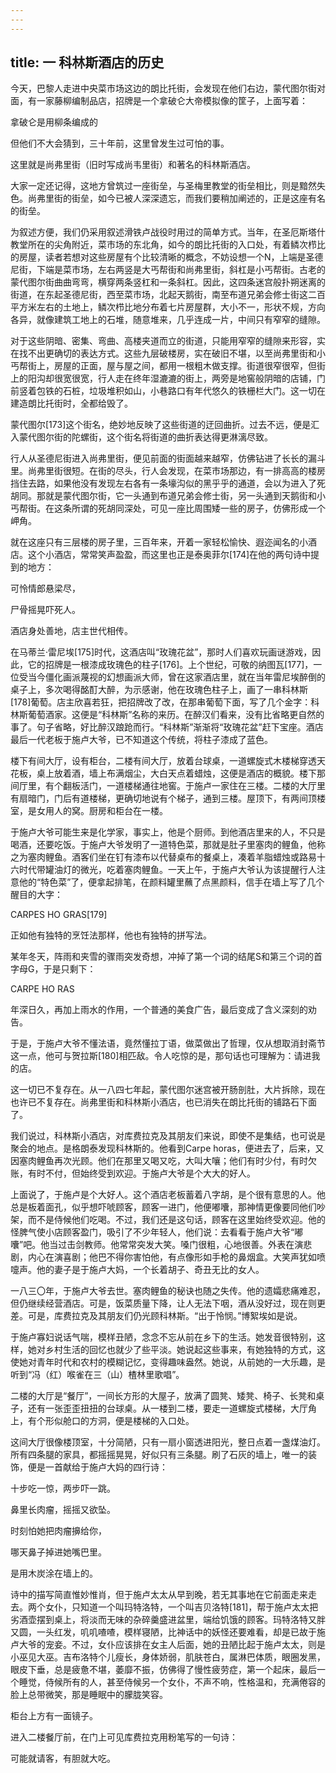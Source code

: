```yaml
---
---
---
```

title: 一 科林斯酒店的历史
---




今天，巴黎人走进中央菜市场这边的朗比托街，会发现在他们右边，蒙代图尔街对面，有一家藤柳编制品店，招牌是一个拿破仑大帝模拟像的筐子，上面写着：

拿破仑是用柳条编成的

但他们不大会猜到，三十年前，这里曾发生过可怕的事。

这里就是尚弗里街（旧时写成尚韦里街）和著名的科林斯酒店。

大家一定还记得，这地方曾筑过一座街垒，与圣梅里教堂的街垒相比，则是黯然失色。尚弗里街的街垒，如今已被人深深遗忘，而我们要稍加阐述的，正是这座有名的街垒。

为叙述方便，我们仍采用叙述滑铁卢战役时用过的简单方式。当年，在圣厄斯塔什教堂所在的尖角附近，菜市场的东北角，如今的朗比托街的入口处，有着鳞次栉比的房屋，读者若想对这些房屋有个比较清晰的概念，不妨设想一个N，上端是圣德尼街，下端是菜市场，左右两竖是大丐帮街和尚弗里街，斜杠是小丐帮街。古老的蒙代图尔街曲曲弯弯，横穿两条竖杠和一条斜杠。因此，这四条迷宫般扑朔迷离的街道，在东起圣德尼街，西至菜市场，北起天鹅街，南至布道兄弟会修士街这二百平方米左右的土地上，鳞次栉比地分布着七片房屋群，大小不一，形状不规，方向各异，就像建筑工地上的石堆，随意堆来，几乎连成一片，中间只有窄窄的缝隙。

对于这些阴暗、密集、弯曲、高楼夹道而立的街道，只能用窄窄的缝隙来形容，实在找不出更确切的表达方式。这些九层破楼房，实在破旧不堪，以至尚弗里街和小丐帮街上，房屋的正面，屋与屋之间，都用一根粗木做支撑。街道很窄很窄，但街上的阳沟却很宽很宽，行人走在终年湿漉漉的街上，两旁是地窖般阴暗的店铺，门前竖着包铁的石桩，垃圾堆积如山，小巷路口有年代悠久的铁栅栏大门。这一切在建造朗比托街时，全都给毁了。

蒙代图尔[173]这个街名，绝妙地反映了这些街道的迂回曲折。过去不远，便是汇入蒙代图尔街的陀螺街，这个街名将街道的曲折表达得更淋漓尽致。

行人从圣德尼街进入尚弗里街，便见前面的街面越来越窄，仿佛钻进了长长的漏斗里。尚弗里街很短。在街的尽头，行人会发现，在菜市场那边，有一排高高的楼房挡住去路，如果他没有发现左右各有一条壕沟似的黑乎乎的通道，会以为进入了死胡同。那就是蒙代图尔街，它一头通到布道兄弟会修士街，另一头通到天鹅街和小丐帮街。在这条所谓的死胡同深处，可见一座比周围矮一些的房子，仿佛形成一个岬角。

就在这座只有三层楼的房子里，三百年来，开着一家轻松愉快、遐迩闻名的小酒店。这个小酒店，常常笑声盈盈，而这里也正是泰奥菲尔[174]在他的两句诗中提到的地方：

可怜情郎悬梁尽，

尸骨摇晃吓死人。

酒店身处善地，店主世代相传。

在马蒂兰·雷尼埃[175]时代，这酒店叫“玫瑰花盆”，那时人们喜欢玩画谜游戏，因此，它的招牌是一根漆成玫瑰色的柱子[176]。上个世纪，可敬的纳图瓦[177]，一位受当今僵化画派蔑视的幻想画派大师，曾在这家酒店里，就在当年雷尼埃醉倒的桌子上，多次喝得酩酊大醉，为示感谢，他在玫瑰色柱子上，画了一串科林斯[178]葡萄。店主欣喜若狂，把招牌改了改，在那串葡萄下面，写了几个金字：科林斯葡萄酒家。这便是“科林斯”名称的来历。在醉汉们看来，没有比省略更自然的事了。句子省略，好比醉汉踉跄而行。“科林斯”渐渐将“玫瑰花盆”赶下宝座。酒店最后一代老板于施卢大爷，已不知道这个传统，将柱子漆成了蓝色。

楼下有间大厅，设有柜台，二楼有间大厅，放着台球桌，一道螺旋式木楼梯穿透天花板，桌上放着酒，墙上布满烟尘，大白天点着蜡烛，这便是酒店的概貌。楼下那间厅里，有个翻板活门，一道楼梯通往地窖。于施卢一家住在三楼。二楼的大厅里有扇暗门，门后有道楼梯，更确切地说有个梯子，通到三楼。屋顶下，有两间顶楼室，是女用人的窝。厨房和柜台在一楼。

于施卢大爷可能生来是化学家，事实上，他是个厨师。到他酒店里来的人，不只是喝酒，还要吃饭。于施卢大爷发明了一道特色菜，那就是肚子里塞肉的鲤鱼，他称之为塞肉鲤鱼。酒客们坐在钉有漆布以代替桌布的餐桌上，凑着羊脂蜡烛或路易十六时代带罐油灯的微光，吃着塞肉鲤鱼。一天上午，于施卢大爷认为该提醒行人注意他的“特色菜”了，便拿起排笔，在颜料罐里蘸了点黑颜料，信手在墙上写了几个醒目的大字：

CARPES HO GRAS[179]

正如他有独特的烹饪法那样，他也有独特的拼写法。

某年冬天，阵雨和夹雪的骤雨突发奇想，冲掉了第一个词的结尾S和第三个词的首字母G，于是只剩下：

CARPE HO RAS

年深日久，再加上雨水的作用，一个普通的美食广告，最后变成了含义深刻的劝告。

于是，于施卢大爷不懂法语，竟然懂拉丁语，做菜做出了哲理，仅从想取消封斋节这一点，他可与贺拉斯[180]相匹敌。令人吃惊的是，那句话也可理解为：请进我的店。

这一切已不复存在。从一八四七年起，蒙代图尔迷宫被开肠剖肚，大片拆除，现在也许已不复存在。尚弗里街和科林斯小酒店，也已消失在朗比托街的铺路石下面了。

我们说过，科林斯小酒店，对库费拉克及其朋友们来说，即使不是集结，也可说是聚会的地点。是格朗泰发现科林斯的。他看到Carpe horas，便进去了，后来，又因塞肉鲤鱼再次光顾。他们在那里又喝又吃，大叫大嚷；他们有时少付，有时欠账，有时不付，但始终受到欢迎。于施卢大爷是个大大的好人。

上面说了，于施卢是个大好人。这个酒店老板蓄着八字胡，是个很有意思的人。他总是板着面孔，似乎想吓唬顾客，顾客一进门，他便嘟囔，那神情更像要同他们吵架，而不是侍候他们吃喝。不过，我们还是这句话，顾客在这里始终受欢迎。他的怪脾气使小店顾客盈门，吸引了不少年轻人，他们说：去看看于施卢大爷“嘟囔”吧。他当过击剑教师。他常常突发大笑。嗓门很粗，心地很善。外表在演悲剧，内心在演喜剧；他巴不得你害怕他，有点像形如手枪的鼻烟盒。大笑声犹如喷嚏声。他的妻子是于施卢大妈，一个长着胡子、奇丑无比的女人。

一八三〇年，于施卢大爷去世。塞肉鲤鱼的秘诀也随之失传。他的遗孀悲痛难忍，但仍继续经营酒店。可是，饭菜质量下降，让人无法下咽，酒从没好过，现在则更差。可是，库费拉克及其朋友们仍光顾科林斯。“出于怜悯。”博絮埃如是说。

于施卢寡妇说话气喘，模样丑陋，念念不忘从前在乡下的生活。她发音很特别，这样，她对乡村生活的回忆也就少了些平淡。她说起这些事来，有她独特的方式，这使她对青年时代和农村的模糊记忆，变得趣味盎然。她说，从前她的一大乐趣，是听到“冯（红）喉雀在三（山）楂林里歌唱”。

二楼的大厅是“餐厅”，一间长方形的大屋子，放满了圆凳、矮凳、椅子、长凳和桌子，还有一张歪歪扭扭的台球桌。从一楼到二楼，要走一道螺旋式楼梯，大厅角上，有个形似舱口的方洞，便是楼梯的入口处。

这间大厅很像楼顶室，十分简陋，只有一扇小窗透进阳光，整日点着一盏煤油灯。所有四条腿的家具，都摇摇晃晃，好似只有三条腿。刷了石灰的墙上，唯一的装饰，便是一首献给于施卢大妈的四行诗：

十步吃一惊，两步吓一跳。

鼻里长肉瘤，摇摇又欲坠。

时刻怕她把肉瘤擤给你，

哪天鼻子掉进她嘴巴里。

是用木炭涂在墙上的。

诗中的描写简直惟妙惟肖，但于施卢太太从早到晚，若无其事地在它前面走来走去。两个女仆，只知道一个叫玛特洛特，一个叫吉贝洛特[181]，帮于施卢太太把劣酒壶摆到桌上，将淡而无味的杂碎羹盛进盆里，端给饥饿的顾客。玛特洛特又胖又圆，一头红发，叽叽喳喳，模样寝陋，比神话中的妖怪还要难看，却是已故于施卢大爷的宠妾。不过，女仆应该排在女主人后面，她的丑陋比起于施卢太太，则是小巫见大巫。吉布洛特个儿瘦长，身体娇弱，肌肤苍白，属淋巴体质，眼圈发黑，眼皮下垂，总是疲惫不堪，萎靡不振，仿佛得了慢性疲劳症，第一个起床，最后一个睡觉，侍候所有的人，甚至侍候另一个女仆，不声不响，性格温和，充满倦容的脸上总带微笑，那是睡眠中的朦胧笑容。

柜台上方有一面镜子。

进入二楼餐厅前，在门上可见库费拉克用粉笔写的一句诗：

可能就请客，有胆就大吃。